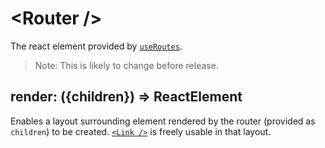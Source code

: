 # <Router /\>

The react element provided by [`useRoutes`](/hooks#useRoutes).

> Note: This is likely to change before release.

## render: ({children}) => ReactElement

Enables a layout surrounding element rendered by the router (provided as
`children`) to be created. [`<Link />`](/link) is freely usable in that layout.
